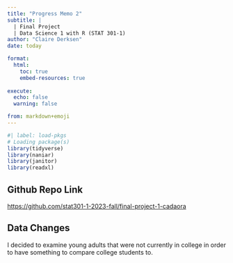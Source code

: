 ```yaml
---
title: "Progress Memo 2"
subtitle: |
  | Final Project 
  | Data Science 1 with R (STAT 301-1)
author: "Claire Derksen"
date: today

format:
  html:
    toc: true
    embed-resources: true
    
execute:
  echo: false
  warning: false

from: markdown+emoji 
---
```

```r
#| label: load-pkgs
# Loading package(s)
library(tidyverse)
library(naniar)
library(janitor)
library(readxl)
```
## Github Repo Link

<https://github.com/stat301-1-2023-fall/final-project-1-cadaora>

## Data Changes

I decided to examine young adults that were not currently in college in order to have something to compare college students to.


